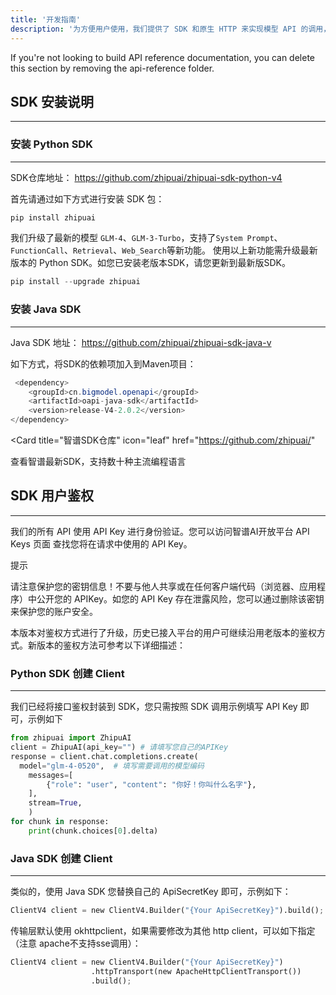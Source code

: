 ```yaml
---
title: '开发指南'
description: '为方便用户使用，我们提供了 SDK 和原生 HTTP 来实现模型 API 的调用，建议您使用 SDK进行调用以获得更好的编程体验。'
---
```


<Note>
  If you're not looking to build API reference documentation, you can delete
  this section by removing the api-reference folder.
</Note>

## SDK 安装说明
---
### 安装 Python SDK
---
SDK仓库地址： https://github.com/zhipuai/zhipuai-sdk-python-v4

首先请通过如下方式进行安装 SDK 包：

```python
pip install zhipuai
```

我们升级了最新的模型 `GLM-4`、`GLM-3-Turbo`，支持了`System Prompt`、`FunctionCall`、`Retrieval`、`Web_Search`等新功能。 使用以上新功能需升级最新版本的 Python SDK。如您已安装老版本SDK，请您更新到最新版SDK。

```python
pip install --upgrade zhipuai
```

### 安装 Java SDK
---
Java SDK 地址： https://github.com/zhipuai/zhipuai-sdk-java-v

如下方式，将SDK的依赖项加入到Maven项目：

```java
 <dependency>
    <groupId>cn.bigmodel.openapi</groupId>
    <artifactId>oapi-java-sdk</artifactId>
    <version>release-V4-2.0.2</version>
</dependency>
```

<Card
  title="智谱SDK仓库"
  icon="leaf"
  href="https://github.com/zhipuai/"
>
  查看智谱最新SDK，支持数十种主流编程语言
</Card>

## SDK 用户鉴权
---
我们的所有 API 使用 API Key 进行身份验证。您可以访问智谱AI开放平台 API Keys 页面 查找您将在请求中使用的 API Key。

<Note>
 提示

 请注意保护您的密钥信息！不要与他人共享或在任何客户端代码（浏览器、应用程序）中公开您的 APIKey。如您的 API Key 存在泄露风险，您可以通过删除该密钥来保护您的账户安全。

</Note>

本版本对鉴权方式进行了升级，历史已接入平台的用户可继续沿用老版本的鉴权方式。新版本的鉴权方法可参考以下详细描述：

### Python SDK 创建 Client
---
我们已经将接口鉴权封装到 SDK，您只需按照 SDK 调用示例填写 API Key 即可，示例如下

```python
from zhipuai import ZhipuAI
client = ZhipuAI(api_key="") # 请填写您自己的APIKey
response = client.chat.completions.create(
  model="glm-4-0520",  # 填写需要调用的模型编码
    messages=[
        {"role": "user", "content": "你好！你叫什么名字"},
    ],
    stream=True,
    )
for chunk in response:
    print(chunk.choices[0].delta)
```

### Java SDK 创建 Client
---
类似的，使用 Java SDK 您替换自己的 ApiSecretKey 即可，示例如下：

```python
ClientV4 client = new ClientV4.Builder("{Your ApiSecretKey}").build(); 
```

传输层默认使用 okhttpclient，如果需要修改为其他 http client，可以如下指定（注意 apache不支持sse调用）：

```python
ClientV4 client = new ClientV4.Builder("{Your ApiSecretKey}")
                  .httpTransport(new ApacheHttpClientTransport())
                  .build();  
```

